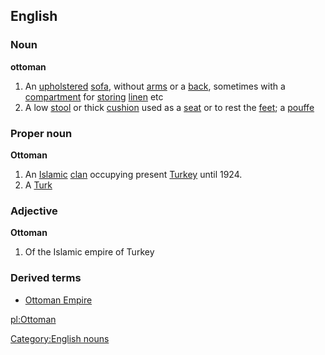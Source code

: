 ==English==
===Noun===
{{wikipediapar|ottoman (furniture)}}
'''ottoman'''
#An [[upholstered]] [[sofa]], without [[arm]]s or a [[back]], sometimes with a [[compartment]] for [[storing]] [[linen]] etc
#A low [[stool]] or thick [[cushion]] used as a [[seat]] or to rest the [[feet]]; a [[pouffe]]
===Proper noun===
'''Ottoman'''
#An [[Islamic]] [[clan]] occupying present [[Turkey]] until 1924.
#A [[Turk]]
===Adjective===
'''Ottoman'''
#Of the Islamic empire of Turkey
===Derived terms===
*[[Ottoman Empire]]
[[Category:English nouns]]

[[pl:Ottoman]]